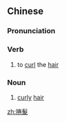 ==Chinese==
{{zh-forms|s=卷发|t2=卷髮}}

===Pronunciation===
{{zh-pron
|m=juǎn髮
|cat=v,n
}}

===Verb===
{{zh-verb}}

# to [[curl]] the [[hair]]

===Noun===
{{zh-noun}}

# [[curly]] [[hair]]

[[zh:捲髮]]
